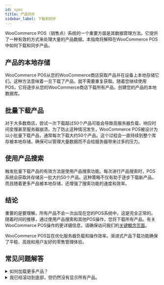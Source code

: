 ```yaml
---
id: sync
title: 产品同步
sidebar_label: 下载和同步
---
```


WooCommerce POS（销售点）系统的一个重要方面是其数据管理方法。它提供了一种有效的方式来处理大量的产品数据。本指南将解释在WooCommerce POS中如何下载和同步产品。

## 产品的本地存储

WooCommerce POS从您的WooCommerce商店获取产品并在设备上本地存储它们。这种方法意味着一旦下载了产品，就不需要重复获取。随着您继续使用POS，它将逐步从您的WooCommerce商店下载所有产品，创建您的产品的本地数据库。

## 批量下载产品

对于大多数商店，尝试一次下载超过50个产品可能会导致高服务器负载、响应时间变慢甚至服务器崩溃。为了防止这种情况发生，WooCommerce POS被设计为以小批量下载产品，通常每次下载大约50个产品。这个过程会一直持续到整个库存被本地存储，确保可以管理大量数据而不会给服务器带来过多的压力。

## 使用产品搜索

触发批量下载产品的有效方法是使用产品搜索功能。每次进行产品搜索时，POS系统会获取并存储另一批大约50个产品。这种策略不仅有助于逐步下载新产品，而且随着更多产品被本地存储，还增强了搜索功能的速度和效率。

## 结论

重要的是要理解，所有产品不会一次出现在您的POS系统中，这是完全正常的。随着时间的推移，通过使用产品搜索和其他POS操作，您将下载所有产品。有关WooCommerce POS操作的更详细信息，请确保访问我们的[关键概念页面](/#key-concepts)。

WooCommerce POS旨在优化服务器负载和操作效率。渐进式产品下载功能确保了平稳、高效和用户友好的零售管理体验。

## 常见问题解答

<details>

<summary>如何加载更多产品？</summary>

在POS中，可以通过以下几种方式触发产品同步：

- POS首次加载时。
- 每次执行产品搜索时。
- 应用筛选器，例如按类别或标签筛选。
- 滚动到产品列表底部。
- 手动按同步按钮。
- 此外，POS将每10分钟自动同步一次。

一旦所有产品都被下载，未来的同步将只获取自上次同步以来更新的产品。

</details>

<details>

<summary>
  我已经滚动到底部，但仍然没有显示所有产品。
</summary>

有几个原因可能导致未显示所有产品：

- POS默认会隐藏缺货商品。如果您希望显示缺货商品，则可以在产品显示设置中更改此设置。

- WooCommerce REST API仅与标准WooCommerce产品类型兼容，这些类型是简单、可变、分组和外部。如果您使用自定义产品类型，则可能无法在POS中显示。

</details>
